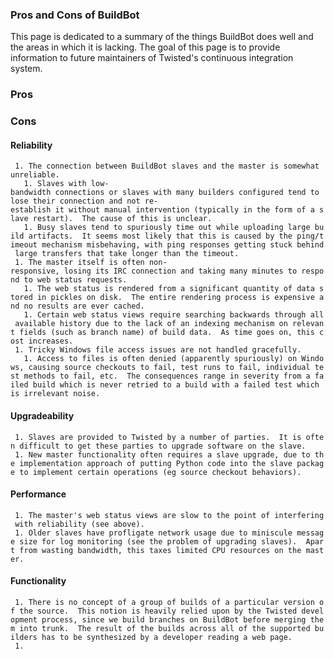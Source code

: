 === Pros and Cons of BuildBot ===

This page is dedicated to a summary of the things BuildBot does well and the areas in which it is lacking.  The goal of this page is to provide information to future maintainers of Twisted's continuous integration system.

=== Pros ===

=== Cons ===

==== Reliability ====

  1. The connection between BuildBot slaves and the master is somewhat unreliable.
    1. Slaves with low-bandwidth connections or slaves with many builders configured tend to lose their connection and not re-establish it without manual intervention (typically in the form of a slave restart).  The cause of this is unclear.
    1. Busy slaves tend to spuriously time out while uploading large build artifacts.  It seems most likely that this is caused by the ping/timeout mechanism misbehaving, with ping responses getting stuck behind large transfers that take longer than the timeout.
  1. The master itself is often non-responsive, losing its IRC connection and taking many minutes to respond to web status requests.
    1. The web status is rendered from a significant quantity of data stored in pickles on disk.  The entire rendering process is expensive and no results are ever cached.
    1. Certain web status views require searching backwards through all available history due to the lack of an indexing mechanism on relevant fields (such as branch name) of build data.  As time goes on, this cost increases.
  1. Tricky Windows file access issues are not handled gracefully.
    1. Access to files is often denied (apparently spuriously) on Windows, causing source checkouts to fail, test runs to fail, individual test methods to fail, etc.  The consequences range in severity from a failed build which is never retried to a build with a failed test which is irrelevant noise.

==== Upgradeability ====

  1. Slaves are provided to Twisted by a number of parties.  It is often difficult to get these parties to upgrade software on the slave.
  1. New master functionality often requires a slave upgrade, due to the implementation approach of putting Python code into the slave package to implement certain operations (eg source checkout behaviors).

==== Performance ====

  1. The master's web status views are slow to the point of interfering with reliability (see above).
  1. Older slaves have profligate network usage due to miniscule message size for log monitoring (see the problem of upgrading slaves).  Apart from wasting bandwidth, this taxes limited CPU resources on the master.

==== Functionality ====

  1. There is no concept of a group of builds of a particular version of the source.  This notion is heavily relied upon by the Twisted development process, since we build branches on BuildBot before merging them into trunk.  The result of the builds across all of the supported builders has to be synthesized by a developer reading a web page.
  1. 